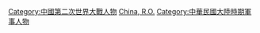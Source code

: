 [[Category:中國第二次世界大戰人物|Category:中國第二次世界大戰人物]]
[[Category:中日戰爭人物|China, R.O.]]
[[Category:中華民國大陸時期軍事人物|Category:中華民國大陸時期軍事人物]]